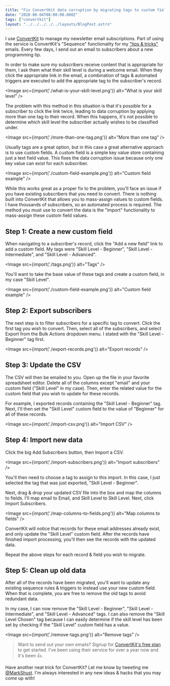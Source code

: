 ```yaml
---
title: "Fix ConvertKit data corruption by migrating tags to custom fields"
date: "2020-08-04T08:00:00.000Z"
tags: ["convertkit"]
layout: "../../../../../layouts/BlogPost.astro"
---
```



I use [ConvertKit](https://convertkit.com?lmref=H-B-iA) to manage my newsletter email subscriptions. Part of using the service is ConvertKit's "Sequence" functionality for my ["tips & tricks"](https://m.academy/newsletter/) emails. Every few days, I send out an email to subscribers about a new programming tip.

In order to make sure my subscribers receive content that is appropriate for them, I ask them what their skill level is during a welcome email. When they click the appropriate link in the email, a combination of tags & automated triggers are executed to add the appropriate tag to the subscriber's record.

<Image src={import('./what-is-your-skill-level.png')} alt="What is your skill level" />

The problem with this method in this situation is that it's possible for a subscriber to click the link twice, leading to data corruption by applying more than one tag to their record. When this happens, it's not possible to determine which skill level the subscriber actually wishes to be classified under.

<Image src={import('./more-than-one-tag.png')} alt="More than one tag" />

Usually tags are a great option, but in this case a great alternative approach is to use custom fields. A custom field is a simple key value store containing just a text field value. This fixes the data corruption issue because only one key value can exist for each subscriber.

<Image src={import('./custom-field-example.png')} alt="Custom field example" />

While this works great as a proper fix to the problem, you'll face an issue if you have existing subscribers that you need to convert. There is nothing built into ConvertKit that allows you to mass-assign values to custom fields. I have thousands of subscribers, so an automated process is required. The method you must use to convert the data is the "import" functionality to mass-assign these custom field values.

## Step 1: Create a new custom field

When navigating to a subscriber's record, click the "Add a new field" link to add a custom field. My tags were "Skill Level - Beginner", "Skill Level - Intermediate", and "Skill Level - Advanced".

<Image src={import('./tags.png')} alt="Tags" />

You'll want to take the base value of these tags and create a custom field, in my case "Skill Level".

<Image src={import('./custom-field-example.png')} alt="Custom field example" />

## Step 2: Export subscribers

The next step is to filter subscribers for a specific tag to convert. Click the first tag you wish to convert. Then, select all of the subscribers, and select Export from the Bulk Actions dropdown menu. I stated with the "Skill Level - Beginner" tag first.

<Image src={import('./export-records.png')} alt="Export records" />

## Step 3: Update the CSV

The CSV will then be emailed to you. Open up the file in your favorite spreadsheet editor. Delete all of the columns except "email" and your custom field ("Skill Level" in my case). Then, enter the related value for the custom field that you wish to update for these records.

For example, I exported records containing the "Skill Level - Beginner" tag. Next, I'll then set the "Skill Level" custom field to the value of "Beginner" for all of these records.

<Image src={import('./import-csv.png')} alt="Import CSV" />

## Step 4: Import new data

Click the big Add Subscribers button, then Import a CSV.

<Image src={import('./import-subscribers.png')} alt="Import subscribers" />

You'll then need to choose a tag to assign to this import. In this case, I just selected the tag that was just exported, "Skill Level - Beginner".

Next, drag & drop your updated CSV file into the box and map the columns to fields. I'll map email to Email, and Skill Level to Skill Level. Next, click Import Subscribers.

<Image src={import('./map-columns-to-fields.png')} alt="Map columns to fields" />

ConvertKit will notice that records for these email addresses already exist, and only update the "Skill Level" custom field. After the records have finished import processing, you'll then see the records with the updated data.

Repeat the above steps for each record & field you wish to migrate.

## Step 5: Clean up old data

After all of the records have been migrated, you'll want to update any existing sequence rules & triggers to instead use your new custom field. When that is complete, you are free to remove the old tags to avoid redundant data.

In my case, I can now remove the "Skill Level - Beginner", "Skill Level - Intermediate", and "Skill Level - Advanced" tags. I can also remove the "Skill Level Chosen" tag because I can easily determine if the skill level has been set by checking if the "Skill Level" custom field has a value.

<Image src={import('./remove-tags.png')} alt="Remove tags" />

> Want to send out your own emails? Signup for [ConvertKit's free plan](https://app.convertkit.com/users/signup?plan=free-limited&lmref=H-B-iA) to get started. I've been using their service for over a year now and it's been 👍.

Have another neat trick for ConvertKit? Let me know by tweeting me [@MarkShust](https://twitter.com/MarkShust). I'm always interested in any new ideas & hacks that you may come up with!

